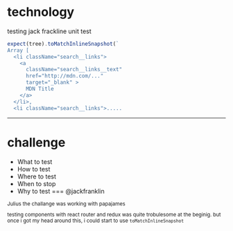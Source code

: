 
# technology

testing 
jack frackline
unit test

```jsx
expect(tree).toMatchInlineSnapshot(`
Array [
  <li className="search__links">
    <a
      className="search__links__text"
      href="http://mdn.com/..."
      target="_blank" >
      MDN Title
    </a>
  </li>,
  <li className="search__links">.....

```

---

# challenge 

- What to test
- How to test
- Where to test
- When to stop
- Why to test === @jackfranklin 


<Small name='Julius' quote=' @PapaJames,  prop...? what´s a prop...?, oh this.props'/>

<Notes>
    Julius
the challange was working with papajames

testing components with react router and redux was quite trobulesome at the beginig. 
but once i got my head around this, i could start to use `toMatchInlineSnapshot`

</Notes>


